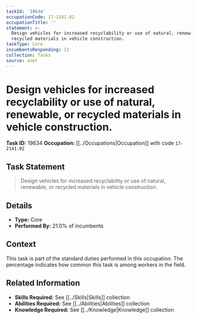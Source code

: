```yaml
---
taskId: '19634'
occupationCode: 17-2141.02
occupationTitle: ''
statement: >-
  Design vehicles for increased recyclability or use of natural, renewable, or
  recycled materials in vehicle construction.
taskType: Core
incumbentsResponding: 21
collection: Tasks
source: onet
---
```

# Design vehicles for increased recyclability or use of natural, renewable, or recycled materials in vehicle construction.

**Task ID:** 19634
**Occupation:** [[../Occupations|Occupation]] with code `17-2141.02`

## Task Statement

> Design vehicles for increased recyclability or use of natural, renewable, or recycled materials in vehicle construction.

## Details

- **Type:** Core
- **Performed By:** 21.0% of incumbents

## Context

This task is part of the standard duties performed in this occupation. The percentage indicates how common this task is among workers in the field.

## Related Information

- **Skills Required:** See [[../Skills|Skills]] collection
- **Abilities Required:** See [[../Abilities|Abilities]] collection
- **Knowledge Required:** See [[../Knowledge|Knowledge]] collection
